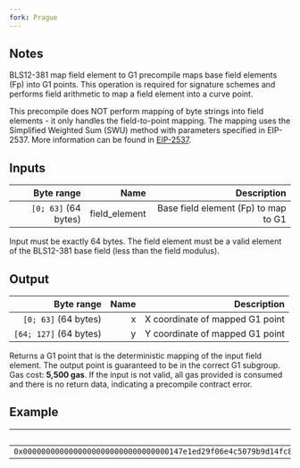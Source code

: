 ```yaml
---
fork: Prague
---
```


## Notes

BLS12-381 map field element to G1 precompile maps base field elements (Fp) into G1 points. This operation is required for signature schemes and performs field arithmetic to map a field element into a curve point.

This precompile does NOT perform mapping of byte strings into field elements - it only handles the field-to-point mapping. The mapping uses the Simplified Weighted Sum (SWU) method with parameters specified in EIP-2537. More information can be found in [EIP-2537](https://eips.ethereum.org/EIPS/eip-2537).

## Inputs

| Byte range | Name | Description |
|-----------:|-----:|------------:|
| `[0; 63]` (64 bytes) | field_element | Base field element (Fp) to map to G1 |

Input must be exactly 64 bytes. The field element must be a valid element of the BLS12-381 base field (less than the field modulus).

## Output

| Byte range | Name | Description |
|-----------:|-----:|------------:|
| `[0; 63]` (64 bytes) | x | X coordinate of mapped G1 point |
| `[64; 127]` (64 bytes) | y | Y coordinate of mapped G1 point |

Returns a G1 point that is the deterministic mapping of the input field element. The output point is guaranteed to be in the correct G1 subgroup. Gas cost: **5,500 gas**. If the input is not valid, all gas provided is consumed and there is no return data, indicating a precompile contract error.

## Example

| Input | Output |
|------:|-------:|
| `0x00000000000000000000000000000000147e1ed29f06e4c5079b9d14fc89d2820d32419b990c1c7bb7dbea2a36a045124b31ffbde7c99329c05c559af1c6cc82` | `0x00000000000000000000000000000000009769f3ab59bfd551d53a5f846b9984c59b97d6842b20a2c565baa167945e3d026a3755b6345df8ec7e6acb6868ae6d000000000000000000000000000000001532c00cf61aa3d0ce3e5aa20c3b531a2abd2c770a790a2613818303c6b830ffc0ecf6c357af3317b9575c567f11cd2c` |